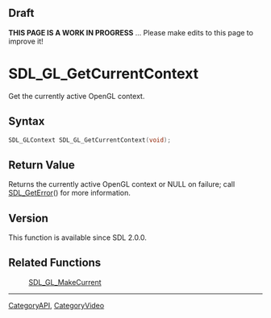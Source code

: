 
== Draft ==


'''THIS PAGE IS A WORK IN PROGRESS''' ... Please make edits to this page to improve it!



<!-- #*^*^*^*^*See https://wiki.libsdl.org/SGFunctions for details on editing this page*^*^*^*^* -->


= SDL_GL_GetCurrentContext =

Get the currently active OpenGL context.

== Syntax ==

<syntaxhighlight lang='c'>
SDL_GLContext SDL_GL_GetCurrentContext(void);
</syntaxhighlight>

== Return Value ==

Returns the currently active OpenGL context or NULL on failure; call
[[SDL_GetError]]() for more information.



== Version ==

This function is available since SDL 2.0.0.



== Related Functions ==

:[[SDL_GL_MakeCurrent]]

----
[[CategoryAPI]], [[CategoryVideo]]
<!-- #See the Style Guide for instructions on editing the footer. -->


